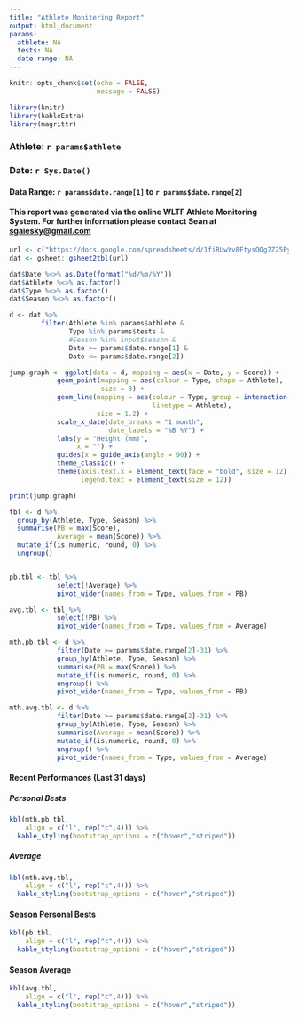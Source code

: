 ```yaml
---
title: "Athlete Monitering Report"
output: html_document
params:
  athlete: NA
  tests: NA
  date.range: NA
---
```


```r
knitr::opts_chunk$set(echo = FALSE,
                      message = FALSE)

library(knitr)
library(kableExtra)
library(magrittr)

```
### Athlete: **`r params$athlete`**  

### Date: `r Sys.Date()`  
#### Data Range: `r params$date.range[1]` to `r params$date.range[2]`  

#### This report was generated via the online WLTF Athlete Monitoring System. For further information please contact Sean at <sgaiesky@gmail.com>

```r
url <- c("https://docs.google.com/spreadsheets/d/1fiRUwYv8FtysQQg7Z25Py-FW6KJeuMeoFCXuPmf89EE/edit?usp=sharing")
dat <- gsheet::gsheet2tbl(url)

dat$Date %<>% as.Date(format("%d/%m/%Y"))
dat$Athlete %<>% as.factor()
dat$Type %<>% as.factor()
dat$Season %<>% as.factor()

d <- dat %>%
        filter(Athlete %in% params$athlete &
               Type %in% params$tests & 
               #Season %in% input$season &
               Date >= params$date.range[1] &
               Date <= params$date.range[2])
```

```r

jump.graph <- ggplot(data = d, mapping = aes(x = Date, y = Score)) +
            geom_point(mapping = aes(colour = Type, shape = Athlete),
                       size = 3) +
            geom_line(mapping = aes(colour = Type, group = interaction(Athlete, Type),
                                    linetype = Athlete),
                      size = 1.2) +
            scale_x_date(date_breaks = "1 month",
                         date_labels = "%B %Y") +
            labs(y = "Height (mm)",
                 x = "") +
            guides(x = guide_axis(angle = 90)) +
            theme_classic() +
            theme(axis.text.x = element_text(face = "bold", size = 12),
                  legend.text = element_text(size = 12))

print(jump.graph)
```

```r
tbl <- d %>%
  group_by(Athlete, Type, Season) %>%
  summarise(PB = max(Score),
            Average = mean(Score)) %>%
  mutate_if(is.numeric, round, 0) %>%
  ungroup()


pb.tbl <- tbl %>%
            select(!Average) %>%
            pivot_wider(names_from = Type, values_from = PB)

avg.tbl <- tbl %>%
            select(!PB) %>%
            pivot_wider(names_from = Type, values_from = Average)

mth.pb.tbl <- d %>%
            filter(Date >= params$date.range[2]-31) %>%
            group_by(Athlete, Type, Season) %>%
            summarise(PB = max(Score)) %>%
            mutate_if(is.numeric, round, 0) %>%
            ungroup() %>%
            pivot_wider(names_from = Type, values_from = PB)

mth.avg.tbl <- d %>%
            filter(Date >= params$date.range[2]-31) %>%
            group_by(Athlete, Type, Season) %>%
            summarise(Average = mean(Score)) %>%
            mutate_if(is.numeric, round, 0) %>%
            ungroup() %>%
            pivot_wider(names_from = Type, values_from = Average)

```
#### Recent Performances (Last 31 days)
##### Personal Bests
```r
kbl(mth.pb.tbl,
    align = c("l", rep("c",4))) %>%
  kable_styling(bootstrap_options = c("hover","striped"))
```

##### Average
```r
kbl(mth.avg.tbl,
    align = c("l", rep("c",4))) %>%
  kable_styling(bootstrap_options = c("hover","striped"))
```

#### Season Personal Bests
```r
kbl(pb.tbl,
    align = c("l", rep("c",4))) %>%
  kable_styling(bootstrap_options = c("hover","striped"))
```

#### Season Average
```r
kbl(avg.tbl,
    align = c("l", rep("c",4))) %>%
  kable_styling(bootstrap_options = c("hover","striped"))
```

